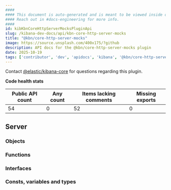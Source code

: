 ```yaml
---
####
#### This document is auto-generated and is meant to be viewed inside our experimental, new docs system.
#### Reach out in #docs-engineering for more info.
####
id: kibKbnCoreHttpServerMocksPluginApi
slug: /kibana-dev-docs/api/kbn-core-http-server-mocks
title: "@kbn/core-http-server-mocks"
image: https://source.unsplash.com/400x175/?github
description: API docs for the @kbn/core-http-server-mocks plugin
date: 2025-10-19
tags: ['contributor', 'dev', 'apidocs', 'kibana', '@kbn/core-http-server-mocks']
---
```




Contact [@elastic/kibana-core](https://github.com/orgs/elastic/teams/kibana-core) for questions regarding this plugin.

**Code health stats**

| Public API count  | Any count | Items lacking comments | Missing exports |
|-------------------|-----------|------------------------|-----------------|
| 54 | 0 | 52 | 0 |

## Server

### Objects
<DocDefinitionList data={kbnCoreHttpServerMocksObj.server.objects}/>

### Functions
<DocDefinitionList data={kbnCoreHttpServerMocksObj.server.functions}/>

### Interfaces
<DocDefinitionList data={kbnCoreHttpServerMocksObj.server.interfaces}/>

### Consts, variables and types
<DocDefinitionList data={kbnCoreHttpServerMocksObj.server.misc}/>

